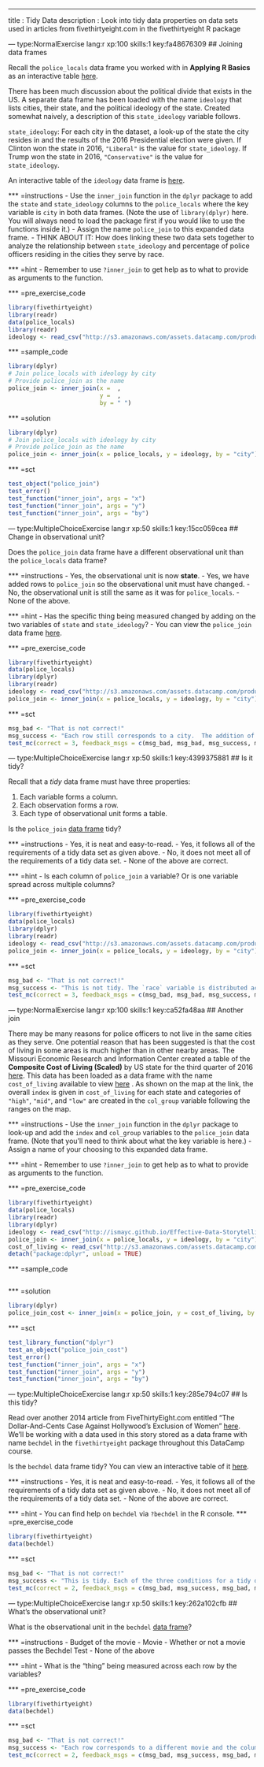 ---
title       : Tidy Data
description : Look into tidy data properties on data sets used in articles from fivethirtyeight.com in the fivethirtyeight R package

--- type:NormalExercise lang:r xp:100 skills:1 key:fa48676309
## Joining data frames

Recall the `police_locals` data frame you worked with in **Applying R Basics** as an interactive table [here](https://ismayc.github.io/Effective-Data-Storytelling-using-the-tidyverse/police_locals.html).  

There has been
much discussion about the political divide that exists in the US.  A separate data frame has been
loaded with the name `ideology` that lists cities, their state, and the political ideology of the
state.  Created somewhat naively, a description of this `state_ideology` variable follows.

`state_ideology`:  For each city in the dataset, a look-up of the state the city resides in and
the results of the 2016 Presidential election were given.  If Clinton won the state in 2016,
`"Liberal"` is the value for `state_ideology`.  If Trump won the state in 2016, `"Conservative"`
is the value for `state_ideology`.

An interactive table of the `ideology` data frame is  [here](https://ismayc.github.io/Effective-Data-Storytelling-using-the-tidyverse/ideology.html).

*** =instructions
- Use the `inner_join` function in the `dplyr` package to add the `state` and `state_ideology` 
columns to the `police_locals` where the key variable is `city` in both data frames.  (Note the use of `library(dplyr)` here.  You will always need to load the package first if you would like to use the functions inside it.)
- Assign the name `police_join` to this expanded data frame.
- THINK ABOUT IT:  How does linking these two data sets together to analyze the
relationship between `state_ideology` and percentage of police officers residing in the
cities they serve by race.


*** =hint
- Remember to use `?inner_join` to get help as to what to provide as arguments to the function.


*** =pre_exercise_code
```r
library(fivethirtyeight)
library(readr)
data(police_locals)
library(readr)
ideology <- read_csv("http://s3.amazonaws.com/assets.datacamp.com/production/course_3085/datasets/ideology.csv")
```

*** =sample_code
```r
library(dplyr)
# Join police_locals with ideology by city
# Provide police_join as the name
police_join <- inner_join(x =  ,
                          y =  ,
                          by = " ")
```

*** =solution
```r
library(dplyr)
# Join police_locals with ideology by city
# Provide police_join as the name
police_join <- inner_join(x = police_locals, y = ideology, by = "city")
```

*** =sct
```r
test_object("police_join")
test_error()
test_function("inner_join", args = "x")
test_function("inner_join", args = "y")
test_function("inner_join", args = "by")
```


--- type:MultipleChoiceExercise lang:r xp:50 skills:1 key:15cc059cea
## Change in observational unit?

Does the `police_join` data frame have a different observational unit than the `police_locals` data frame?

*** =instructions
- Yes, the observational unit is now **state**.
- Yes, we have added rows to `police_join` so the observational unit must have changed.
- No, the observational unit is still the same as it was for `police_locals`.
- None of the above.

*** =hint
- Has the specific thing being measured changed by adding on the two variables of `state` and `state_ideology`?
- You can view the `police_join` data frame [here](https://ismayc.github.io/Effective-Data-Storytelling-using-the-tidyverse/police_join.html).

*** =pre_exercise_code
```r
library(fivethirtyeight)
data(police_locals)
library(dplyr)
library(readr)
ideology <- read_csv("http://s3.amazonaws.com/assets.datacamp.com/production/course_3085/datasets/ideology.csv")
police_join <- inner_join(x = police_locals, y = ideology, by = "city")
```

*** =sct
```r
msg_bad <- "That is not correct!"
msg_success <- "Each row still corresponds to a city.  The addition of the two columns only added attributes to the city."
test_mc(correct = 3, feedback_msgs = c(msg_bad, msg_bad, msg_success, msg_bad))
```

--- type:MultipleChoiceExercise lang:r xp:50 skills:1 key:4399375881
## Is it tidy?

Recall that a *tidy* data frame must have three properties:

1. Each variable forms a column.
2. Each observation forms a row.
3. Each type of observational unit forms a table.

Is the `police_join` [data frame](https://ismayc.github.io/Effective-Data-Storytelling-using-the-tidyverse/police_join.html) tidy?

*** =instructions
- Yes, it is neat and easy-to-read.
- Yes, it follows all of the requirements of a tidy data set as given above.
- No, it does not meet all of the requirements of a tidy data set.
- None of the above are correct.


*** =hint
- Is each column of `police_join` a variable? Or is one variable spread across multiple columns?


*** =pre_exercise_code
```r
library(fivethirtyeight)
data(police_locals)
library(dplyr)
library(readr)
ideology <- read_csv("http://s3.amazonaws.com/assets.datacamp.com/production/course_3085/datasets/ideology.csv")
police_join <- inner_join(x = police_locals, y = ideology, by = "city")
```

*** =sct
```r
msg_bad <- "That is not correct!"
msg_success <- "This is not tidy. The `race` variable is distributed across multiple columns and, thus, violates 'Each variable forms a column.'"
test_mc(correct = 3, feedback_msgs = c(msg_bad, msg_bad, msg_success, msg_bad))
```

--- type:NormalExercise lang:r xp:100 skills:1 key:ca52fa48aa
## Another join

There may be many reasons for police officers to not live in the same cities as they serve.  One potential reason that has been suggested is that the cost of living in some areas is much higher than in other nearby areas.  The Missouri Economic Research and Information Center created a table of the **Composite Cost of Living (Scaled)** by US state for the third quarter of 2016 [here](https://www.missourieconomy.org/indicators/cost_of_living/index.stm).  This data has been loaded as a data frame with the name `cost_of_living` available to view [here](https://ismayc.github.io/Effective-Data-Storytelling-using-the-tidyverse/cost_of_living.html) .  As shown on the map at the link, the overall `index` is given in `cost_of_living` for each state and categories of `"high"`, `"mid"`, and `"low"` are created in the `col_group` variable following the ranges on the map.

*** =instructions
- Use the `inner_join` function in the `dplyr` package to look-up and add the `index` and `col_group` variables to the `police_join` data frame.  (Note that you'll need to think about what the key variable is here.)
- Assign a name of your choosing to this expanded data frame.

*** =hint
- Remember to use `?inner_join` to get help as to what to provide as arguments to the function.

*** =pre_exercise_code
```r
library(fivethirtyeight)
data(police_locals)
library(readr)
library(dplyr)
ideology <- read_csv("http://ismayc.github.io/Effective-Data-Storytelling-using-the-tidyverse/datasets/ideology.csv")
police_join <- inner_join(x = police_locals, y = ideology, by = "city")
cost_of_living <- read_csv("http://s3.amazonaws.com/assets.datacamp.com/production/course_3085/datasets/cost_of_living.csv")
detach("package:dplyr", unload = TRUE)
```

*** =sample_code
```r

```

*** =solution
```r
library(dplyr)
police_join_cost <- inner_join(x = police_join, y = cost_of_living, by = "state")
```

*** =sct
```r
test_library_function("dplyr")
test_an_object("police_join_cost")
test_error()
test_function("inner_join", args = "x")
test_function("inner_join", args = "y")
test_function("inner_join", args = "by")
```

--- type:MultipleChoiceExercise lang:r xp:50 skills:1 key:285e794c07
## Is this tidy?

Read over another 2014 article from FiveThirtyEight.com entitled "The Dollar-And-Cents Case Against Hollywood’s Exclusion of Women" [here](https://fivethirtyeight.com/features/the-dollar-and-cents-case-against-hollywoods-exclusion-of-women/). We'll be working with a data used in this story stored as a data frame with name `bechdel` in the `fivethirtyeight` package throughout this DataCamp course.

Is the `bechdel` data frame tidy?  You can view an interactive table of it [here](https://ismayc.github.io/Effective-Data-Storytelling-using-the-tidyverse/bechdel.html).

*** =instructions
- Yes, it is neat and easy-to-read.
- Yes, it follows all of the requirements of a tidy data set as given above.
- No, it does not meet all of the requirements of a tidy data set.
- None of the above are correct.

*** =hint
- You can find help on `bechdel` via `?bechdel` in the R console.
*** =pre_exercise_code
```r
library(fivethirtyeight)
data(bechdel)
```

*** =sct
```r
msg_bad <- "That is not correct!"
msg_success <- "This is tidy. Each of the three conditions for a tidy data set are met."
test_mc(correct = 2, feedback_msgs = c(msg_bad, msg_success, msg_bad, msg_bad))
```


--- type:MultipleChoiceExercise lang:r xp:50 skills:1 key:262a102cfb
## What's the observational unit?

What is the observational unit in the `bechdel` [data frame](https://ismayc.github.io/Effective-Data-Storytelling-using-the-tidyverse/bechdel.html)?

*** =instructions
- Budget of the movie
- Movie
- Whether or not a movie passes the Bechdel Test
- None of the above

*** =hint
- What is the "thing" being measured across each row by the variables?

*** =pre_exercise_code
```r
library(fivethirtyeight)
data(bechdel)
```

*** =sct
```r
msg_bad <- "That is not correct!"
msg_success <- "Each row corresponds to a different movie and the columns are measurements/characteristics of that movie."
test_mc(correct = 2, feedback_msgs = c(msg_bad, msg_success, msg_bad, msg_bad))
```
